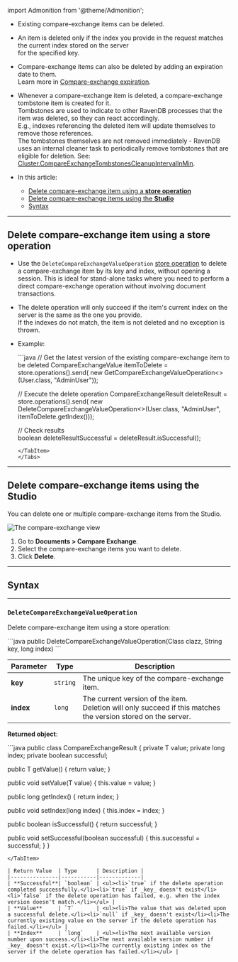 ﻿import Admonition from '@theme/Admonition';

<Admonition type="note" title="">

* Existing compare-exchange items can be deleted.  

* An item is deleted only if the index you provide in the request matches the current index stored on the server  
  for the specified key.
  
* Compare-exchange items can also be deleted by adding an expiration date to them.  
  Learn more in [Compare-exchange expiration](../compare-exchange/cmpxchg-expiration).
  
* Whenever a compare-exchange item is deleted, a compare-exchange tombstone item is created for it.  
  Tombstones are used to indicate to other RavenDB processes that the item was deleted, so they can react accordingly.  
  E.g., indexes referencing the deleted item will update themselves to remove those references.  
  The tombstones themselves are not removed immediately - RavenDB uses an internal cleaner task to periodically remove tombstones that are eligible for deletion.
  See: [Cluster.CompareExchangeTombstonesCleanupIntervalInMin](../compare-exchange/configuration#clustercompareexchangetombstonescleanupintervalinmin).

* In this article:
  * [Delete compare-exchange item using a **store operation**](../compare-exchange/delete-cmpxchg-items#delete-compare-exchange-item-using-a-store-operation)  
  * [Delete compare-exchange items using the **Studio**](../compare-exchange/delete-cmpxchg-items#delete-compare-exchange-items-using-the-studio)
  * [Syntax](../compare-exchange/delete-cmpxchg-items#syntax)

</Admonition>

---

## Delete compare-exchange item using a store operation

* Use the `DeleteCompareExchangeValueOperation` [store operation](../client-api/operations/what-are-operations) to delete a compare-exchange item by its key and index, without opening a session.
  This is ideal for stand-alone tasks where you need to perform a direct compare-exchange operation without involving document transactions.   
  
* The delete operation will only succeed if the item's current index on the server is the same as the one you provide.  
  If the indexes do not match, the item is not deleted and no exception is thrown.

* Example:

    <Tabs groupId='languageSyntax'>
    <TabItem value="Delete_operation" label="Delete_operation">
    ```java
    // Get the latest version of the existing compare-exchange item to be deleted
    CompareExchangeValue<User> itemToDelete = store.operations().send(
        new GetCompareExchangeValueOperation<>(User.class, "AdminUser"));
    
    // Execute the delete operation 
    CompareExchangeResult<User> deleteResult = store.operations().send(
        new DeleteCompareExchangeValueOperation<>(User.class, "AdminUser", itemToDelete.getIndex()));    
    
    // Check results    
    boolean deleteResultSuccessful = deleteResult.isSuccessful();
    ```
    </TabItem>
    </Tabs>  

---

## Delete compare-exchange items using the Studio

You can delete one or multiple compare-exchange items from the Studio.

![The compare-exchange view](../assets/delete-cmpxchg.png)

1. Go to **Documents > Compare Exchange**.
2. Select the compare-exchange items you want to delete.  
3. Click **Delete**.

---

## Syntax

---

### `DeleteCompareExchangeValueOperation`  
Delete compare-exchange item using a store operation: 

<TabItem value="" label="">
```java
public DeleteCompareExchangeValueOperation(Class<T> clazz, String key, long index)
```
</TabItem>

| Parameter | Type     | Description |
|-----------|----------|-------------|
| **key**   | `string` | The unique key of the compare-exchange item. |
| **index** | `long`   | The current version of the item.<br/>Deletion will only succeed if this matches the version stored on the server. |

**Returned object**:

<TabItem value="" label="">
```java
public class CompareExchangeResult<T> {
  private T value;
  private long index;
  private boolean successful;

  public T getValue() {
      return value;
  }

  public void setValue(T value) {
      this.value = value;
  }

  public long getIndex() {
      return index;
  }

  public void setIndex(long index) {
      this.index = index;
  }

  public boolean isSuccessful() {
      return successful;
  }

  public void setSuccessful(boolean successful) {
      this.successful = successful;
  }
}
```
</TabItem>

| Return Value  | Type      | Description |
|---------------|-----------|-------------|
| **Successful**| `boolean` | <ul><li>`true` if the delete operation completed successfully.</li><li>`true` if _key_ doesn't exist</li><li>`false` if the delete operation has failed, e.g. when the index version doesn't match.</li></ul> |
| **Value**     | `T`       | <ul><li>The value that was deleted upon a successful delete.</li><li>`null` if _key_ doesn't exist</li><li>The currently existing value on the server if the delete operation has failed.</li></ul> |
| **Index**     | `long`    | <ul><li>The next available version number upon success.</li><li>The next available version number if _key_ doesn't exist.</li><li>The currently existing index on the server if the delete operation has failed.</li></ul> |
